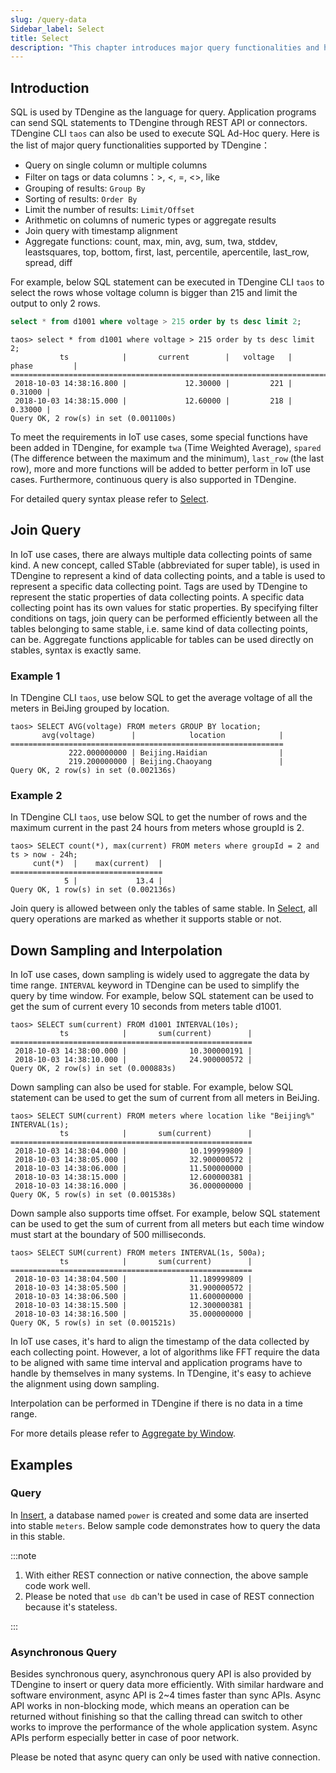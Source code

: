 ```yaml
---
slug: /query-data
Sidebar_label: Select
title: Select
description: "This chapter introduces major query functionalities and how to perform sync and async query using connectors."
---
```



## Introduction

SQL is used by TDengine as the language for query. Application programs can send SQL statements to TDengine through REST API or connectors. TDengine CLI `taos` can also be used to execute SQL Ad-Hoc query. Here is the list of major query functionalities supported by TDengine：

- Query on single column or multiple columns
- Filter on tags or data columns：>, <, =, <\>, like
- Grouping of results: `Group By`
- Sorting of results: `Order By`
- Limit the number of results: `Limit/Offset`
- Arithmetic on columns of numeric types or aggregate results
- Join query with timestamp alignment
- Aggregate functions: count, max, min, avg, sum, twa, stddev, leastsquares, top, bottom, first, last, percentile, apercentile, last_row, spread, diff

For example, below SQL statement can be executed in TDengine CLI `taos` to select the rows whose voltage column is bigger than 215 and limit the output to only 2 rows.

```sql
select * from d1001 where voltage > 215 order by ts desc limit 2;
```

```title=Output
taos> select * from d1001 where voltage > 215 order by ts desc limit 2;
           ts            |       current        |   voltage   |        phase         |
======================================================================================
 2018-10-03 14:38:16.800 |             12.30000 |         221 |              0.31000 |
 2018-10-03 14:38:15.000 |             12.60000 |         218 |              0.33000 |
Query OK, 2 row(s) in set (0.001100s)
```

To meet the requirements in IoT use cases, some special functions have been added in TDengine, for example `twa` (Time Weighted Average), `spared` (The difference between the maximum and the minimum), `last_row` (the last row), more and more functions will be added to better perform in IoT use cases. Furthermore, continuous query is also supported in TDengine.

For detailed query syntax please refer to [Select](/taos-sql/select).

## Join Query

In IoT use cases, there are always multiple data collecting points of same kind. A new concept, called STable (abbreviated for super table), is used in TDengine to represent a kind of data collecting points, and a table is used to represent a specific data collecting point. Tags are used by TDengine to represent the static properties of data collecting points. A specific data collecting point has its own values for static properties. By specifying filter conditions on tags, join query can be performed efficiently between all the tables belonging to same stable, i.e. same kind of data collecting points, can be. Aggregate functions applicable for tables can be used directly on stables, syntax is exactly same.

### Example 1

In TDengine CLI `taos`, use below SQL to get the average voltage of all the meters in BeiJing grouped by location.

```
taos> SELECT AVG(voltage) FROM meters GROUP BY location;
       avg(voltage)        |            location            |
=============================================================
             222.000000000 | Beijing.Haidian                |
             219.200000000 | Beijing.Chaoyang               |
Query OK, 2 row(s) in set (0.002136s)
```

### Example 2

In TDengine CLI `taos`, use below SQL to get the number of rows and the maximum current in the past 24 hours from meters whose groupId is 2.

```
taos> SELECT count(*), max(current) FROM meters where groupId = 2 and ts > now - 24h;
     cunt(*)  |    max(current)  |
==================================
            5 |             13.4 |
Query OK, 1 row(s) in set (0.002136s)
```

Join query is allowed between only the tables of same stable. In [Select](/taos-sql/select), all query operations are marked as whether it supports stable or not.

## Down Sampling and Interpolation

In IoT use cases, down sampling is widely used to aggregate the data by time range. `INTERVAL` keyword in TDengine can be used to simplify the query by time window. For example, below SQL statement can be used to get the sum of current every 10 seconds from meters table d1001.

```
taos> SELECT sum(current) FROM d1001 INTERVAL(10s);
           ts            |       sum(current)        |
======================================================
 2018-10-03 14:38:00.000 |              10.300000191 |
 2018-10-03 14:38:10.000 |              24.900000572 |
Query OK, 2 row(s) in set (0.000883s)
```

Down sampling can also be used for stable. For example, below SQL statement can be used to get the sum of current from all meters in BeiJing.

```
taos> SELECT SUM(current) FROM meters where location like "Beijing%" INTERVAL(1s);
           ts            |       sum(current)        |
======================================================
 2018-10-03 14:38:04.000 |              10.199999809 |
 2018-10-03 14:38:05.000 |              32.900000572 |
 2018-10-03 14:38:06.000 |              11.500000000 |
 2018-10-03 14:38:15.000 |              12.600000381 |
 2018-10-03 14:38:16.000 |              36.000000000 |
Query OK, 5 row(s) in set (0.001538s)
```

Down sample also supports time offset. For example, below SQL statement can be used to get the sum of current from all meters but each time window must start at the boundary of 500 milliseconds.

```
taos> SELECT SUM(current) FROM meters INTERVAL(1s, 500a);
           ts            |       sum(current)        |
======================================================
 2018-10-03 14:38:04.500 |              11.189999809 |
 2018-10-03 14:38:05.500 |              31.900000572 |
 2018-10-03 14:38:06.500 |              11.600000000 |
 2018-10-03 14:38:15.500 |              12.300000381 |
 2018-10-03 14:38:16.500 |              35.000000000 |
Query OK, 5 row(s) in set (0.001521s)
```

In IoT use cases, it's hard to align the timestamp of the data collected by each collecting point. However, a lot of algorithms like FFT require the data to be aligned with same time interval and application programs have to handle by themselves in many systems. In TDengine, it's easy to achieve the alignment using down sampling.

Interpolation can be performed in TDengine if there is no data in a time range.

For more details please refer to [Aggregate by Window](/taos-sql/interval).

## Examples

### Query

In [Insert](/develop/insert-data/sql-writing), a database named `power` is created and some data are inserted into stable `meters`. Below sample code demonstrates how to query the data in this stable.

<Tabs defaultValue="java" groupId="lang">
  <TabItem label="Java" value="java">
    <JavaQuery />
  </TabItem>
  <TabItem label="Python" value="python">
    <PyQuery />
  </TabItem>
  <TabItem label="Go" value="go">
    <GoQuery />
  </TabItem>
  <TabItem label="Rust" value="rust">
    <RustQuery />
  </TabItem>
  <TabItem label="Node.js" value="nodejs">
    <NodeQuery />
  </TabItem>
  <TabItem label="C#" value="csharp">
    <CsQuery />
  </TabItem>
  <TabItem label="C" value="c">
    <CQuery />
  </TabItem>
</Tabs>

:::note

1. With either REST connection or native connection, the above sample code work well.
2. Please be noted that `use db` can't be used in case of REST connection because it's stateless.

:::

### Asynchronous Query

Besides synchronous query, asynchronous query API is also provided by TDengine to insert or query data more efficiently. With similar hardware and software environment, async API is 2~4 times faster than sync APIs. Async API works in non-blocking mode, which means an operation can be returned without finishing so that the calling thread can switch to other works to improve the performance of the whole application system. Async APIs perform especially better in case of poor network.

Please be noted that async query can only be used with native connection.

<Tabs defaultValue="python" groupId="lang">
  <TabItem label="Python" value="python">
    <PyAsync />
  </TabItem>
  <TabItem label="C#" value="csharp">
    <CsAsync />
  </TabItem>
  <TabItem label="C" value="c">
    <CAsync />
  </TabItem>
</Tabs>
